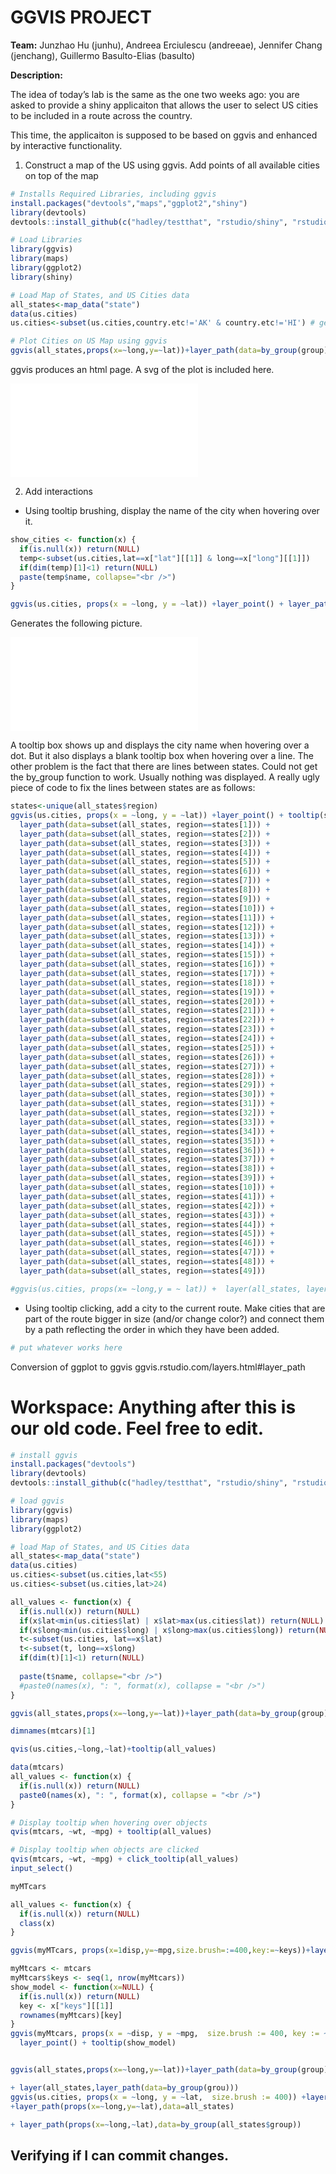 GGVIS PROJECT
========================================================
**Team:** Junzhao Hu (junhu), Andreea Erciulescu (andreeae), Jennifer Chang (jenchang), Guillermo Basulto-Elias (basulto)

**Description:**

The idea of today's lab is the same as the one two weeks ago: you are asked to provide a shiny applicaiton that allows the user to select US cities to be included in a route across the country.

This time, the applicaiton is supposed to be based on ggvis and enhanced by interactive functionality.

(1) Construct a map of the US using ggvis. Add points of all available cities on top of the map

```r
# Installs Required Libraries, including ggvis
install.packages("devtools","maps","ggplot2","shiny")
library(devtools)
devtools::install_github(c("hadley/testthat", "rstudio/shiny", "rstudio/ggvis"))

# Load Libraries
library(ggvis)
library(maps)
library(ggplot2)
library(shiny)

# Load Map of States, and US Cities data
all_states<-map_data("state")
data(us.cities)
us.cities<-subset(us.cities,country.etc!='AK' & country.etc!='HI') # get rid of Cities in Alaska or Hawaii

# Plot Cities on US Map using ggvis
ggvis(all_states,props(x=~long,y=~lat))+layer_path(data=by_group(group))+layer_point(data=us.cities)
```
ggvis produces an html page. A svg of the plot is included here.

<embed type="image/svg+xml" src="img/cities.svg" />

(2) Add interactions
* Using tooltip brushing, display the name of the city when hovering over it. 
```r
show_cities <- function(x) {
  if(is.null(x)) return(NULL)
  temp<-subset(us.cities,lat==x["lat"][[1]] & long==x["long"][[1]])
  if(dim(temp)[1]<1) return(NULL)
  paste(temp$name, collapse="<br />")  
}

ggvis(us.cities, props(x = ~long, y = ~lat)) +layer_point() + layer_path(data=all_states)+ tooltip(show_cities) 
```
Generates the following picture. 

<embed type="image/svg+xml" src="img/hover_cities.svg" />

A tooltip box shows up and displays the city name when hovering over a dot. But it also displays a blank tooltip box when hovering over a line.  The other problem is the fact that there are lines between states. Could not get the by_group function to work.  Usually nothing was displayed. A really ugly piece of code to fix the lines between states are as follows: 

```r
states<-unique(all_states$region)
ggvis(us.cities, props(x = ~long, y = ~lat)) +layer_point() + tooltip(show_cities) + 
  layer_path(data=subset(all_states, region==states[1])) +
  layer_path(data=subset(all_states, region==states[2])) +
  layer_path(data=subset(all_states, region==states[3])) +
  layer_path(data=subset(all_states, region==states[4])) +
  layer_path(data=subset(all_states, region==states[5])) +
  layer_path(data=subset(all_states, region==states[6])) +
  layer_path(data=subset(all_states, region==states[7])) +
  layer_path(data=subset(all_states, region==states[8])) +
  layer_path(data=subset(all_states, region==states[9])) +
  layer_path(data=subset(all_states, region==states[10])) +
  layer_path(data=subset(all_states, region==states[11])) +
  layer_path(data=subset(all_states, region==states[12])) +
  layer_path(data=subset(all_states, region==states[13])) +
  layer_path(data=subset(all_states, region==states[14])) +
  layer_path(data=subset(all_states, region==states[15])) +
  layer_path(data=subset(all_states, region==states[16])) +
  layer_path(data=subset(all_states, region==states[17])) +
  layer_path(data=subset(all_states, region==states[18])) +
  layer_path(data=subset(all_states, region==states[19])) +
  layer_path(data=subset(all_states, region==states[20])) +
  layer_path(data=subset(all_states, region==states[21])) +
  layer_path(data=subset(all_states, region==states[22])) +
  layer_path(data=subset(all_states, region==states[23])) +
  layer_path(data=subset(all_states, region==states[24])) +
  layer_path(data=subset(all_states, region==states[25])) +
  layer_path(data=subset(all_states, region==states[26])) +
  layer_path(data=subset(all_states, region==states[27])) +
  layer_path(data=subset(all_states, region==states[28])) +
  layer_path(data=subset(all_states, region==states[29])) +
  layer_path(data=subset(all_states, region==states[30])) +
  layer_path(data=subset(all_states, region==states[31])) +
  layer_path(data=subset(all_states, region==states[32])) +
  layer_path(data=subset(all_states, region==states[33])) +
  layer_path(data=subset(all_states, region==states[34])) +
  layer_path(data=subset(all_states, region==states[35])) +
  layer_path(data=subset(all_states, region==states[36])) +
  layer_path(data=subset(all_states, region==states[37])) +
  layer_path(data=subset(all_states, region==states[38])) +
  layer_path(data=subset(all_states, region==states[39])) +
  layer_path(data=subset(all_states, region==states[10])) +
  layer_path(data=subset(all_states, region==states[41])) +
  layer_path(data=subset(all_states, region==states[42])) +
  layer_path(data=subset(all_states, region==states[43])) +
  layer_path(data=subset(all_states, region==states[44])) +
  layer_path(data=subset(all_states, region==states[45])) +
  layer_path(data=subset(all_states, region==states[46])) +
  layer_path(data=subset(all_states, region==states[47])) +
  layer_path(data=subset(all_states, region==states[48])) +
  layer_path(data=subset(all_states, region==states[49]))

#ggvis(us.cities, props(x= ~long,y = ~ lat)) +  layer(all_states, layer_path(data = by_group(group)))+layer_point() + tooltip(show_cities) 
```
* Using tooltip clicking, add a city to the current route.  Make cities that are part of the route bigger in size (and/or change color?) and connect them by a path reflecting the order in which they have been added.

```r
# put whatever works here
```

Conversion of ggplot to ggvis
ggvis.rstudio.com/layers.html#layer_path

Workspace: Anything after this is our old code. Feel free to edit. 
===============

```r
# install ggvis
install.packages("devtools")
library(devtools)
devtools::install_github(c("hadley/testthat", "rstudio/shiny", "rstudio/ggvis"))

# load ggvis
library(ggvis)
library(maps)
library(ggplot2)

# load Map of States, and US Cities data
all_states<-map_data("state")
data(us.cities)
us.cities<-subset(us.cities,lat<55)
us.cities<-subset(us.cities,lat>24)

all_values <- function(x) {
  if(is.null(x)) return(NULL)
  if(x$lat<min(us.cities$lat) | x$lat>max(us.cities$lat)) return(NULL)
  if(x$long<min(us.cities$long) | x$long>max(us.cities$long)) return(NULL)
  t<-subset(us.cities, lat==x$lat)
  t<-subset(t, long==x$long)
  if(dim(t)[1]<1) return(NULL)
  
  paste(t$name, collapse="<br />")
  #paste0(names(x), ": ", format(x), collapse = "<br />")
}

ggvis(all_states,props(x=~long,y=~lat))+layer_path(data=by_group(group))+layer_point(data=us.cities)+brush_tooltip(all_values)

dimnames(mtcars)[1]

qvis(us.cities,~long,~lat)+tooltip(all_values)

data(mtcars)
all_values <- function(x) {
  if(is.null(x)) return(NULL)
  paste0(names(x), ": ", format(x), collapse = "<br />")
}

# Display tooltip when hovering over objects
qvis(mtcars, ~wt, ~mpg) + tooltip(all_values)

# Display tooltip when objects are clicked
qvis(mtcars, ~wt, ~mpg) + click_tooltip(all_values)
input_select()

myMTcars

all_values <- function(x) {
  if(is.null(x)) return(NULL)
  class(x)
}

ggvis(myMTcars, props(x=1disp,y=~mpg,size.brush=:=400,key:=~keys))+layer_point()+tooltip(show_model)

myMtcars <- mtcars
myMtcars$keys <- seq(1, nrow(myMtcars))    							 
show_model <- function(x=NULL) {
  if(is.null(x)) return(NULL)
  key <- x["keys"][[1]]
  rownames(myMtcars)[key]
}									 
ggvis(myMtcars, props(x = ~disp, y = ~mpg,  size.brush := 400, key := ~keys)) +
  layer_point() + tooltip(show_model)


ggvis(all_states,props(x=~long,y=~lat))+layer_path(data=by_group(group))+tooltip(show_cities)

+ layer(all_states,layer_path(data=by_group(grou)))
ggvis(us.cities, props(x = ~long, y = ~lat,  size.brush := 400)) +layer_point() + tooltip(show_cities)
+layer_path(props(x=~long,y=~lat),data=all_states)

+ layer_path(props(x=~long,~lat),data=by_group(all_states$group))
```

Verifying if I can commit changes.
----